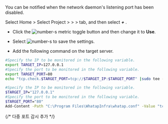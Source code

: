 You can be notified when the network daemon's listening port has been disabled.

Select Home &gt; Select Project &gt; <Cmdname sid="side_event" className="uitext" /> &gt; <Cmdname sid="side_eventSetting" className="uitext" /> &gt; <Cmdname sid="server" className="uitext" /> tab, and then select **_+_** <Cmdname sid="add_alert_setting" className="uitext" />.

<ImgLang img='server-adf-tcp-port.png' desc='TCP port'/>

- Click the ![number-s](/img/number-01.png) <Cmdname sid="port" className="uitext" /> metric toggle button and then change it to **Use**.

- Select ![number-s](/img/number-02.png) <Cmdname sid="save" className="uitext" /> to save the settings.

- Add the following command on the target server. 

<Tabs groupId='server-user-script'>
<TabItem value="lxs" label="Linux Shell">

  ```bash title=SH
  #Specify the IP to be monitored in the following variable.
  export TARGET_IP=127.0.0.1
  #Specify the port to be monitored in the following variable.
  export TARGET_PORT=80
  echo "tcp.check.$TARGET_PORT=tcp://$TARGET_IP:$TARGET_PORT" |sudo tee -a /usr/whatap/infra/conf/whatap.conf
  ```

</TabItem>
<TabItem value="wps" label="Windows Powershell">

  ```bash title=SH
  #Specify the IP to be monitored in the following variable.
  $TARGET_IP="127.0.0.1"
  #Specify the port to be monitored in the following variable.
  $TARGET_PORT="80"
  Add-Content -Path "C:\Program Files\WhatapInfra\whatap.conf" -Value "tcp.check.${TARGET_PORT}=tcp://${TARGET_IP}:${TARGET_PORT}"
  ```

</TabItem>
  </Tabs>

{/* 다중 포트 감시 추가 */}


<TcpMulti />
